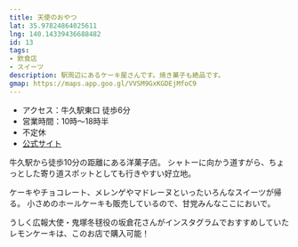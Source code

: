 ```yaml
---
title: 天使のおやつ
lat: 35.97824864025611
lng: 140.14339436688482
id: 13
tags:
- 飲食店
- スイーツ
description: 駅周辺にあるケーキ屋さんです。焼き菓子も絶品です。
gmap: https://maps.app.goo.gl/VVSM9GxKGDEjMfoC9
---
```


<LinkedImage
  src="/images/photos/tenshino_oyatsu-sign.jpg"
  href="/photo_pages/tenshino_oyatsu-sign"
/>

- アクセス：牛久駅東口 徒歩6分
- 営業時間：10時～18時半
- 不定休
- [公式サイト](https://tenshino-oyatsu.com/)

牛久駅から徒歩10分の距離にある洋菓子店。
シャトーに向かう道すがら、ちょっとした寄り道スポットとしても行きやすい好立地。

ケーキやチョコレート、メレンゲやマドレーヌといったいろんなスイーツが帰る。
小さめのホールケーキも販売しているので、甘党みんなここにおいで。

うしく広報大使・鬼塚冬毬役の坂倉花さんがインスタグラムでおすすめしていたレモンケーキは、このお店で購入可能！

<LinkedImage
  src="/images/photos/tenshino_oyatsu-madeleine.jpg"
  href="/photo_pages/tenshino_oyatsu-madeleine"
/>

